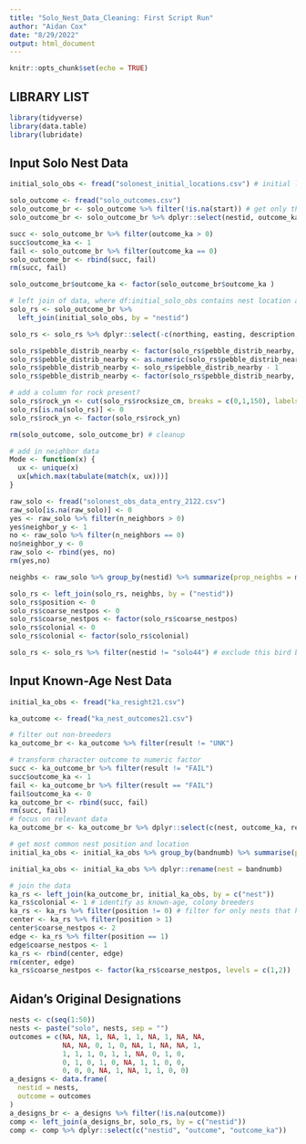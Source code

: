 ```yaml
---
title: "Solo_Nest_Data_Cleaning: First Script Run"
author: "Aidan Cox"
date: "8/29/2022"
output: html_document
---
```


```r
knitr::opts_chunk$set(echo = TRUE)
```

## LIBRARY LIST

```r
library(tidyverse)
library(data.table)
library(lubridate)
```

## Input Solo Nest Data
```r
initial_solo_obs <- fread("solonest_initial_locations.csv") # initial locations

solo_outcome <- fread("solo_outcomes.csv")
solo_outcome_br <- solo_outcome %>% filter(!is.na(start)) # get only the breeders
solo_outcome_br <- solo_outcome_br %>% dplyr::select(nestid, outcome_ka) # focus on what matters

succ <- solo_outcome_br %>% filter(outcome_ka > 0)
succ$outcome_ka <- 1
fail <- solo_outcome_br %>% filter(outcome_ka == 0)
solo_outcome_br <- rbind(succ, fail)
rm(succ, fail)

solo_outcome_br$outcome_ka <- factor(solo_outcome_br$outcome_ka )

# left join of data, where df:initial_solo_obs contains nest location and quality variables
solo_rs <- solo_outcome_br %>%
  left_join(initial_solo_obs, by = "nestid")

solo_rs <- solo_rs %>% dplyr::select(-c(northing, easting, description, egg_number, notes))

solo_rs$pebble_distrib_nearby <- factor(solo_rs$pebble_distrib_nearby, levels = c("none", "some", "abundant"))
solo_rs$pebble_distrib_nearby <- as.numeric(solo_rs$pebble_distrib_nearby) # convert character factor to numeric
solo_rs$pebble_distrib_nearby <- solo_rs$pebble_distrib_nearby - 1
solo_rs$pebble_distrib_nearby <- factor(solo_rs$pebble_distrib_nearby, levels = c(0,1,2))

# add a column for rock present?
solo_rs$rock_yn <- cut(solo_rs$rocksize_cm, breaks = c(0,1,150), labels = c(0,1))
solo_rs[is.na(solo_rs)] <- 0
solo_rs$rock_yn <- factor(solo_rs$rock_yn)

rm(solo_outcome, solo_outcome_br) # cleanup

# add in neighbor data
Mode <- function(x) {
  ux <- unique(x)
  ux[which.max(tabulate(match(x, ux)))]
}

raw_solo <- fread("solonest_obs_data_entry_2122.csv")
raw_solo[is.na(raw_solo)] <- 0
yes <- raw_solo %>% filter(n_neighbors > 0)
yes$neighbor_y <- 1
no <- raw_solo %>% filter(n_neighbors == 0)
no$neighbor_y <- 0
raw_solo <- rbind(yes, no)
rm(yes,no)

neighbs <- raw_solo %>% group_by(nestid) %>% summarize(prop_neighbs = mean(neighbor_y), neighbs_yn = Mode(neighbor_y))

solo_rs <- left_join(solo_rs, neighbs, by = ("nestid"))
solo_rs$position <- 0
solo_rs$coarse_nestpos <- 0
solo_rs$coarse_nestpos <- factor(solo_rs$coarse_nestpos)
solo_rs$colonial <- 0
solo_rs$colonial <- factor(solo_rs$colonial)

solo_rs <- solo_rs %>% filter(nestid != "solo44") # exclude this bird because of large observation gap
```

## Input Known-Age Nest Data
```r
initial_ka_obs <- fread("ka_resight21.csv")

ka_outcome <- fread("ka_nest_outcomes21.csv")

# filter out non-breeders
ka_outcome_br <- ka_outcome %>% filter(result != "UNK")

# transform character outcome to numeric factor
succ <- ka_outcome_br %>% filter(result != "FAIL")
succ$outcome_ka <- 1
fail <- ka_outcome_br %>% filter(result == "FAIL")
fail$outcome_ka <- 0
ka_outcome_br <- rbind(succ, fail)
rm(succ, fail)
# focus on relevant data
ka_outcome_br <- ka_outcome_br %>% dplyr::select(c(nest, outcome_ka, result))

# get most common nest position and location
initial_ka_obs <- initial_ka_obs %>% group_by(bandnumb) %>% summarise(position = Mode(nestpos), latitude = min(lat), longitude = max(lon))

initial_ka_obs <- initial_ka_obs %>% dplyr::rename(nest = bandnumb)

# join the data
ka_rs <- left_join(ka_outcome_br, initial_ka_obs, by = c("nest"))
ka_rs$colonial <- 1 # identify as known-age, colony breeders
ka_rs <- ka_rs %>% filter(position != 0) # filter for only nests that have position data
center <- ka_rs %>% filter(position > 1)
center$coarse_nestpos <- 2
edge <- ka_rs %>% filter(position == 1)
edge$coarse_nestpos <- 1
ka_rs <- rbind(center, edge)
rm(center, edge)
ka_rs$coarse_nestpos <- factor(ka_rs$coarse_nestpos, levels = c(1,2))

```

## Aidan's Original Designations
```r
nests <- c(seq(1:50))
nests <- paste("solo", nests, sep = "")
outcomes = c(NA, NA, 1, NA, 1, 1, NA, 1, NA, NA,
             NA, NA, 0, 1, 0, NA, 1, NA, NA, 1,
             1, 1, 1, 0, 1, 1, NA, 0, 1, 0,
             0, 1, 0, 1, 0, NA, 1, 1, 0, 0,
             0, 0, 0, NA, 1, NA, 1, 1, 0, 0)
a_designs <- data.frame(
  nestid = nests,
  outcome = outcomes
)
a_designs_br <- a_designs %>% filter(!is.na(outcome))
comp <- left_join(a_designs_br, solo_rs, by = c("nestid"))
comp <- comp %>% dplyr::select(c("nestid", "outcome", "outcome_ka"))
```
